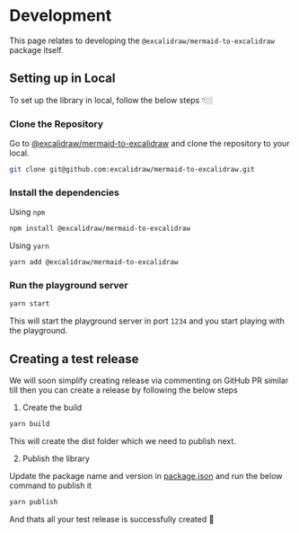 # Development

This page relates to developing the `@excalidraw/mermaid-to-excalidraw` package itself.

## Setting up in Local

To set up the library in local, follow the below steps 👇🏼

### Clone the Repository

Go to [@excalidraw/mermaid-to-excalidraw](https://github.com/excalidraw/mermaid-to-excalidraw) and clone the repository to your local.


```bash
git clone git@github.com:excalidraw/mermaid-to-excalidraw.git
```

### Install the dependencies

Using `npm`

```bash
npm install @excalidraw/mermaid-to-excalidraw
```

Using `yarn`

```bash
yarn add @excalidraw/mermaid-to-excalidraw
```

### Run the playground server

```bash
yarn start
```

This will start the playground server in port `1234` and you start playing with the playground.

## Creating a test release

We will soon simplify creating release via commenting on GitHub PR similar till then you can create a release by following the below steps

1. Create the build

```bash
yarn build
```

This will create the dist folder which we need to publish next.

2. Publish the library

Update the package name and version in [package.json](https://github.com/excalidraw/mermaid-to-excalidraw/blob/master/package.json) and run the below command to publish it

```bash
yarn publish
```

And thats all your test release is successfully created 🎉
